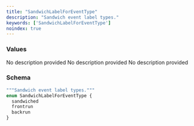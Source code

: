 ```yaml
---
title: "SandwichLabelForEventType"
description: "Sandwich event label types."
keywords: ['SandwichLabelForEventType']
noindex: true
---
```


### Values

<ResponseField name="sandwiched" type="enum">
  No description provided
</ResponseField>

<ResponseField name="frontrun" type="enum">
  No description provided
</ResponseField>

<ResponseField name="backrun" type="enum">
  No description provided
</ResponseField>

### Schema


```graphql 
"""Sandwich event label types."""
enum SandwichLabelForEventType {
  sandwiched
  frontrun
  backrun
}
```
